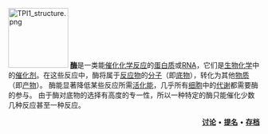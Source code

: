 [[Image:TPI1_structure.png|120px]]  
'''[[酶|酶]]'''是一类能[[催化|催化]][[化学反应|化学反应]]的[[蛋白质|蛋白质]]或[[RNA|RNA]]，它们是[[生物化学|生物化学]]中的[[催化剂|催化剂]]。在这些反应中，酶将属于[[反应物|反应物]]的[[分子|分子]]（即[[底物|底物]]），转化为其他[[物质|物质]]（即[[产物_(化学)|产物]]）。 
酶能显著降低某些反应所需[[活化能|活化能]]，几乎所有[[细胞|细胞]]中的[[代谢|代谢]]都需要酶的参与。 
由于酶对底物的选择有高度的专一性，所以一种特定的酶只能催化少数几种反应甚至一种反应。 
<!--Article placed November 17, 2006-->  
<div class="noprint" align=right>  
'''[[Portal_talk:分子生物学/选荐条目|讨论]]''' • '''[[Portal:分子生物学/选荐条目提名|提名]]''' • '''[[Portal:分子生物学/选荐条目存档|存档]]'''</div>